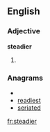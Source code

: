 ==English==

===Adjective===
'''steadier'''

# {{comparative of|[[steady]]}}

===Anagrams===
* {{alphagram|adeeirst}}
* [[readiest#English|readiest]]
* [[seriated#English|seriated]]

[[fr:steadier]]